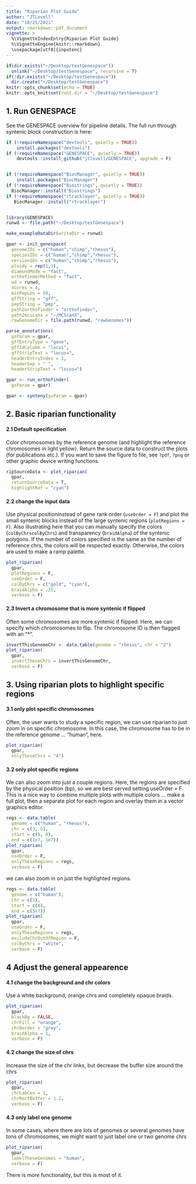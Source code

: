 ```yaml
---
title: "Riparian Plot Guide"
author: "JTLovell"
date: "10/25/2021"
output: rmarkdown::pdf_document
vignette: >
  %\VignetteIndexEntry{Riparian Plot Guide}
  %\VignetteEngine{knitr::rmarkdown}
  \usepackage[utf8]{inputenc}
---
```


```r
if(dir.exists("~/Desktop/testGenespace"))
  unlink("~/Desktop/testGenespace", recursive = T)
if(!dir.exists("~/Desktop/testGenespace"))
  dir.create("~/Desktop/testGenespace")
knitr::opts_chunk$set(echo = TRUE)
knitr::opts_knit$set(root.dir = "~/Desktop/testGenespace")
```

## 1. Run GENESPACE

See the GENESPACE overview for pipeline details. The full run through syntenic block construction is here: 

```r
if (!requireNamespace("devtools", quietly = TRUE))
    install.packages("devtools")
if (!requireNamespace("GENESPACE", quietly = TRUE))
    devtools::install_github("jtlovell/GENESPACE", upgrade = F)


if (!requireNamespace("BiocManager", quietly = TRUE))
    install.packages("BiocManager")
if (!requireNamespace("Biostrings", quietly = TRUE))
  BiocManager::install("Biostrings")
if (!requireNamespace("rtracklayer", quietly = TRUE))
   BiocManager::install("rtracklayer")


library(GENESPACE)
runwd <- file.path("~/Desktop/testGenespace")

make_exampleDataDir(writeDir = runwd)

gpar <- init_genespace(
  genomeIDs = c("human","chimp","rhesus"),
  speciesIDs = c("human","chimp","rhesus"),
  versionIDs = c("human","chimp","rhesus"),
  ploidy = rep(1,3),
  diamondMode = "fast",
  orthofinderMethod = "fast",
  wd = runwd,
  nCores = 4,
  minPepLen = 50,
  gffString = "gff",
  pepString = "pep",
  path2orthofinder = "orthofinder",
  path2mcscanx = "~/MCScanX",
  rawGenomeDir = file.path(runwd, "rawGenomes"))

parse_annotations(
  gsParam = gpar,
  gffEntryType = "gene",
  gffIdColumn = "locus",
  gffStripText = "locus=",
  headerEntryIndex = 1,
  headerSep = " ",
  headerStripText = "locus=")

gpar <- run_orthofinder(
  gsParam = gpar)

gpar <- synteny(gsParam = gpar)
```

## 2. Basic riparian functionality

#### 2.1 Default specification

Color chromosomes by the reference genome (and highlight the reference chromosomes in light yellow). Return the source data to construct the plots (for publications etc.). If you want to save the figure to file, see `?pdf`, `?png` or other graphic device writing functions. 

```r
ripSourceData <- plot_riparian(
  gpar, 
  returnSourceData = T, 
  highlightRef = "cyan")
```

#### 2.2 change the input data

Use physical positioninstead of gene rank order (`useOrder = F`) and plot the small syntenic blocks instead of the large syntenic regions (`plotRegions = F`). Also illustrating here that you can manually specify the colors (`colByChrscolByChrs`) and transparency (`braidAlpha`) of the syntenic polygons. If the number of colors specified is the same as the number of reference chrs, the colors will be respected exactly. Otherwise, the colors are used to make a ramp palette. 

```r
plot_riparian(
  gpar, 
  plotRegions = F, 
  useOrder = F, 
  colByChrs = c("gold", "cyan"),
  braidAlpha = .25,
  verbose = F)
```

#### 2.3 Invert a chromosome that is more syntenic if flipped

Often some chromosomes are more syntenic if flipped. Here, we can specify which chromosomes to flip. The chromosome ID is then flagged with an "*". 

```r
invertThisGenomeChr <- data.table(genome = "rhesus", chr = "2")
plot_riparian(
  gpar, 
  invertTheseChrs = invertThisGenomeChr,
  verbose = F)
```

## 3. Using riparian plots to highlight specific regions

#### 3.1 only plot specific chromosomes

Often, the user wants to study a specific region, we can use riparian to just  zoom in on specific chromosome. In this case, the chromosome has to be in the reference genome ... "human", here.

```r
plot_riparian(
  gpar, 
  onlyTheseChrs = "4")
```

#### 3.2 only plot specific regions

We can also zoom into just a couple regions. Here, the regions are specified by the physical position (bp), so we are best served setting useOrder = F. This is a nice way to combine multiple plots with multiple colors ... make a full plot, then a separate plot for each region and overlay them in a vector graphics editor. 

```r
regs <- data.table(
  genome = c("human", "rhesus"),
  chr = c(3, 5),
  start = c(0, 0),
  end = c(1e7, 1e7))
plot_riparian(
  gpar, 
  useOrder = F, 
  onlyTheseRegions = regs,
  verbose = F)
```

we can also zoom in on just the highlighted regions. 

```r
regs <- data.table(
  genome = c("human"),
  chr = c(3),
  start = c(0),
  end = c(5e7))
plot_riparian(
  gpar, 
  useOrder = F, 
  onlyTheseRegions = regs, 
  excludeChrOutOfRegion = F, 
  colByChrs = "white",
  verbose = F)
```


## 4 Adjust the general appearence

#### 4.1 change the background and chr colors

Use a white background,  orange chrs and completely opaque braids. 

```r
plot_riparian(
  gpar,
  blackBg = FALSE,
  chrFill = "orange",
  chrBorder = "grey",
  braidAlpha = 1,
  verbose = F)
```


#### 4.2 change the size of chrs

Increase the size of the chr links, but decrease the buffer size around the chrs

```r
plot_riparian(
  gpar,
  chrLabCex = 1,
  chrRectBuffer = 1.1,
  verbose = F)
```


#### 4.3 only label one genome

In some cases, where there are lots of genomes or several genomes have tons of chromosomes, we might want to just label one or two genome chrs

```r
plot_riparian(
  gpar,
  labelTheseGenomes = "human",
  verbose = F)
```

There is more functionality, but this is most of it. 
